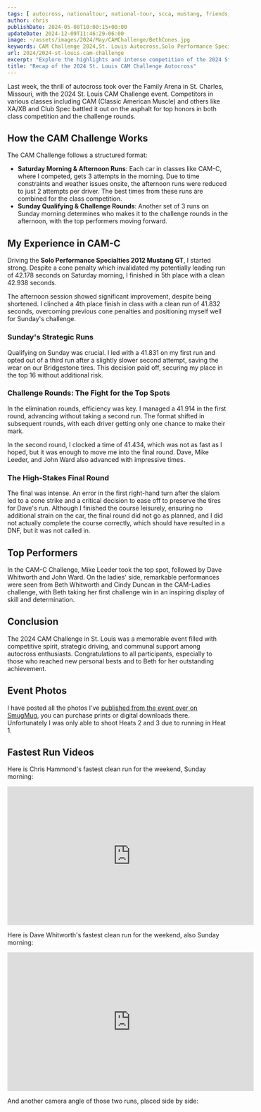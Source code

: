 ```yaml
---
tags: [ autocross, nationaltour, national-tour, scca, mustang, friends, st.louis, local, cam ]
author: chris
publishDate: 2024-05-08T10:00:15+00:00
updateDate: 2024-12-09T11:46:29-06:00
image: ~/assets/images/2024/May/CAMChallenge/BethCones.jpg
keywords: CAM Challenge 2024,St. Louis Autocross,Solo Performance Specialties Mustang GT,Classic American Muscle autocross,CAM-C autocross results,Autocross driving tips,Competitive autocross event,Family Arena autocross,Bridgestone tires in racing,Autocross challenge rounds
url: 2024/2024-st-louis-cam-challenge
excerpt: "Explore the highlights and intense competition of the 2024 St. Louis CAM Challenge Autocross. Discover who excelled in the CAM classes and more!"
title: "Recap of the 2024 St. Louis CAM Challenge Autocross"
---
```


Last week, the thrill of autocross took over the Family Arena in St. Charles, Missouri, with the 2024 St. Louis CAM Challenge event. Competitors in various classes including CAM (Classic American Muscle) and others like XA/XB and Club Spec battled it out on the asphalt for top honors in both class competition and the challenge rounds.

## How the CAM Challenge Works

The CAM Challenge follows a structured format:

- **Saturday Morning & Afternoon Runs**: Each car in classes like CAM-C, where I competed, gets 3 attempts in the morning. Due to time constraints and weather issues onsite, the afternoon runs were reduced to just 2 attempts per driver. The best times from these runs are combined for the class competition.
- **Sunday Qualifying & Challenge Rounds**: Another set of 3 runs on Sunday morning determines who makes it to the challenge rounds in the afternoon, with the top performers moving forward.

<a href="https://photos.rainbowmarks.com/2024/Autocross/STL-CAM-Challenge">
    <WindImage 
        src="/src/assets/images/2024/May/CAMChallenge/CAMChallenge-1.jpg" 
        alt="Elizabeth Whitwork, CAM-C Ladies 2012 Mustang GT" 
        title="Elizabeth Whitwork, CAM-C Ladies 2012 Mustang GT"
        width={600} 
        height={400} 
        layout="responsive" 
    />
</a>

## My Experience in CAM-C

Driving the **Solo Performance Specialties 2012 Mustang GT**, I started strong. Despite a cone penalty which invalidated my potentially leading run of 42.178 seconds on Saturday morning, I finished in 5th place with a clean 42.938 seconds.

The afternoon session showed significant improvement, despite being shortened. I clinched a 4th place finish in class with a clean run of 41.832 seconds, overcoming previous cone penalties and positioning myself well for Sunday's challenge.

<a href="https://photos.rainbowmarks.com/2024/Autocross/STL-CAM-Challenge">
    <WindImage 
        src="/src/assets/images/2024/May/CAMChallenge/CAMChallenge-2.jpg" 
        alt="Adam Buffa Toyota Supra" 
        title="Adam Buffa Toyota Supra"
        width={600} 
        height={400} 
        layout="responsive" 
    />
</a>


### Sunday's Strategic Runs

Qualifying on Sunday was crucial. I led with a 41.831 on my first run and opted out of a third run after a slightly slower second attempt, saving the wear on our Bridgestone tires. This decision paid off, securing my place in the top 16 without additional risk.

<a href="https://photos.rainbowmarks.com/2024/Autocross/STL-CAM-Challenge">
    <WindImage 
        src="/src/assets/images/2024/May/CAMChallenge/CAMChallenge-3.jpg" 
        alt="Subaru WRX" 
        title="Subaru WRX"
        width={600} 
        height={400} 
        layout="responsive" 
    />
</a>

### Challenge Rounds: The Fight for the Top Spots

In the elimination rounds, efficiency was key. I managed a 41.914 in the first round, advancing without taking a second run. The format shifted in subsequent rounds, with each driver getting only one chance to make their mark. 

In the second round, I clocked a time of 41.434, which was not as fast as I hoped, but it was enough to move me into the final round. Dave, Mike Leeder, and John Ward also advanced with impressive times.

<a href="https://photos.rainbowmarks.com/2024/Autocross/STL-CAM-Challenge">
    <WindImage 
        src="/src/assets/images/2024/May/CAMChallenge/CAMChallenge-4.jpg" 
        alt="Emily, Mazda Miata" 
        title="Emily, Mazda Miata"
        width={600} 
        height={400} 
        layout="responsive" 
    />
</a>

### The High-Stakes Final Round

The final was intense. An error in the first right-hand turn after the slalom led to a cone strike and a critical decision to ease off to preserve the tires for Dave's run. Although I finished the course leisurely, ensuring no additional strain on the car, the final round did not go as planned, and I did not actually complete the course correctly, which should have resulted in a DNF, but it was not called in.

<a href="https://photos.rainbowmarks.com/2024/Autocross/STL-CAM-Challenge">
<WindImage 
        src="/src/assets/images/2024/May/CAMChallenge/CAMChallenge-5.jpg" 
        alt="Chris Lybarger C6 Corvette" 
        title="Chris Lybarger C6 Corvette"
        width={600} 
        height={400} 
        layout="responsive" 
    />
</a>

## Top Performers

In the CAM-C Challenge, Mike Leeder took the top spot, followed by Dave Whitworth and John Ward. On the ladies' side, remarkable performances were seen from Beth Whitworth and Cindy Duncan in the CAM-Ladies challenge, with Beth taking her first challenge win in an inspiring display of skill and determination.

## Conclusion

The 2024 CAM Challenge in St. Louis was a memorable event filled with competitive spirit, strategic driving, and communal support among autocross enthusiasts. Congratulations to all participants, especially to those who reached new personal bests and to Beth for her outstanding achievement.

## Event Photos
I have posted all the photos I've [published from the event over on SmugMug](https://photos.rainbowmarks.com/2024/Autocross/STL-CAM-Challenge), you can purchase prints or digital downloads there. Unfortunately I was only able to shoot Heats 2 and 3 due to running in Heat 1.

## Fastest Run Videos
Here is Chris Hammond's fastest clean run for the weekend, Sunday morning:
<iframe width="560" height="315" src="https://www.youtube.com/embed/IXzWOJWbMtg?si=wIIymISDcee-j8Xu" title="YouTube video player" frameborder="0" allow="accelerometer; autoplay; clipboard-write; encrypted-media; gyroscope; picture-in-picture; web-share" referrerpolicy="strict-origin-when-cross-origin" allowfullscreen></iframe>

Here is Dave Whitworth's fastest clean run for the weekend, also Sunday morning:
<iframe width="560" height="315" src="https://www.youtube.com/embed/O6D6v2-ldEo?si=hePmrggWv9XH153L" title="YouTube video player" frameborder="0" allow="accelerometer; autoplay; clipboard-write; encrypted-media; gyroscope; picture-in-picture; web-share" referrerpolicy="strict-origin-when-cross-origin" allowfullscreen></iframe>

And another camera angle of those two runs, placed side by side:
